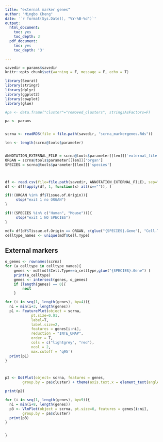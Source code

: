 ```yaml
---
title: "external marker genes"
author: "Mingbo Cheng"
date: '`r format(Sys.Date(), "%Y-%B-%d")`'
output:
  html_document:
    toc: yes
    toc_depth: 3
  pdf_document:
    toc: yes
    toc_depth: '3'

---
```



```r
savedir = params$savedir
knitr::opts_chunk$set(warning = F, message = F, echo = T)

library(Seurat)
library(stringr)
library(dplyr)
library(ggplot2)
library(cowplot)
library(glue)

#pa <- data.frame("cluster"="removed_clusters", stringsAsFactors=F)

pa <- params


scrna <- readRDS(file = file.path(savedir, "scrna_markergenes.Rds"))

len <- length(scrna@tools$parameter)


ANNOTATION_EXTERNAL_FILE = scrna@tools$parameter[[len]]['external_file']
ORGAN = scrna@tools$parameter[[len]]['organ']
SPECIES = scrna@tools$parameter[[len]]['species']



df <- read.csv(file=file.path(savedir, ANNOTATION_EXTERNAL_FILE), sep="\t", stringsAsFactors=F)
df <- df[!apply(df, 1, function(x) all(x=="")), ]

if(!(ORGAN %in% df$Tissue.of.Origin)){
     stop("exit 1 no ORGAN")
}

if(!(SPECIES %in% c("Human", "Mouse"))){
     stop("exit 1 NO SPECIES")
}

mdf= df[df$Tissue.of.Origin == ORGAN, c(glue("{SPECIES}.Gene"), "Cell.Type")]
celltype_names <- unique(mdf$Cell.Type)
```

## External markers
```r

o_genes <- rownames(scrna)
for (a_celltype in celltype_names){
    genes <- mdf[mdf$Cell.Type==a_celltype,glue("{SPECIES}.Gene") ]
    print(a_celltype)
    genes <- intersect(genes, o_genes)
    if (length(genes) == 0){
        next
    }

for (i in seq(1, length(genes), by=4)){
  ni = min(i+3, length(genes))
  p1 <- FeaturePlot(object = scrna,
            pt.size=0.01,
            label=T,
            label.size=2,
            features = genes[i:ni],
            reduction = "INTE_UMAP",
            order = T,
            cols = c("lightgrey", "red"),
            ncol = 2,
            max.cutoff = 'q95')
  print(p1)
}



p2 <- DotPlot(object= scrna, features = genes,
        group.by = pa$cluster) + theme(axis.text.x = element_text(angle = 90, hjust = 1))

print(p2)

for (i in seq(1, length(genes), by=9)){
  ni = min(i+8, length(genes))
  p3 <- VlnPlot(object = scrna, pt.size=0, features = genes[i:ni],
        group.by = pa$cluster)
  print(p3)
}


}
```
